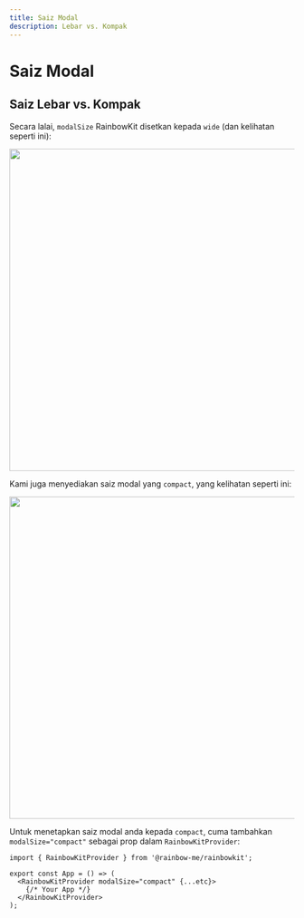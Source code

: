 ```yaml
---
title: Saiz Modal
description: Lebar vs. Kompak
---
```


# Saiz Modal

## Saiz Lebar vs. Kompak

Secara lalai, `modalSize` RainbowKit disetkan kepada `wide` (dan kelihatan seperti ini):

<Img src="/modal-default.png" height="569" width="1029" />

Kami juga menyediakan saiz modal yang `compact`, yang kelihatan seperti ini:

<Img src="/modal-compact.png" height="569" width="1029" />

Untuk menetapkan saiz modal anda kepada `compact`, cuma tambahkan `modalSize="compact"` sebagai prop dalam `RainbowKitProvider`:

```tsx
import { RainbowKitProvider } from '@rainbow-me/rainbowkit';

export const App = () => (
  <RainbowKitProvider modalSize="compact" {...etc}>
    {/* Your App */}
  </RainbowKitProvider>
);
```
